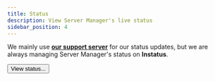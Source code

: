 ```yaml
---
title: Status
description: View Server Manager's live status
sidebar_position: 4
---
```


We mainly use **[our support server](/support)** for our status updates, but we are always managing Server Manager's status on **Instatus**.

<div className="pyc-hero__actions">
  <Button link="https://server-manager.instatus.com/">View status...</Button>
</div>
<br/>